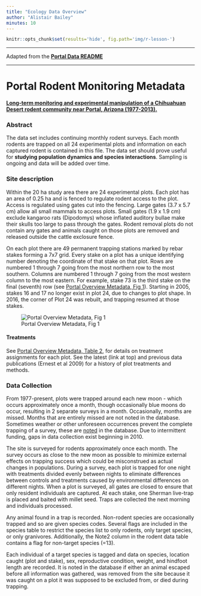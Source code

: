 ```yaml
---
title: "Ecology Data Overview"
author: "Alistair Bailey"
minutes: 10
---
```


```r
knitr::opts_chunk$set(results='hide', fig.path='img/r-lesson-')
```

-----------------------------

Adapted from the [**Portal Data README**](https://github.com/weecology/PortalData/blob/master/Rodents/README.md)

-----------------------------

# Portal Rodent Monitoring Metadata

[**Long-term monitoring and experimental manipulation of a Chihuahuan Desert rodent community near Portal, Arizona (1977-2013).**](http://onlinelibrary.wiley.com/doi/10.1890/15-2115.1/full)

### Abstract

The data set includes continuing monthly rodent surveys. Each month rodents are trapped on all 24 experimental plots and information on each captured rodent is contained in this file. The data set should prove useful for **studying population dynamics and species interactions**. Sampling is ongoing and data will be added over time.

### Site description 

Within the 20 ha study area there are 24 experimental plots. Each plot has an area of 0.25 ha and is fenced to regulate rodent access to the plot. Access is regulated using gates cut into the fencing. Large gates (3.7 x 5.7 cm) allow all small mammals to access plots. Small gates (1.9 x 1.9 cm) exclude kangaroo rats (Dipodomys) whose inflated auditory bullae make their skulls too large to pass through the gates. Rodent removal plots do not contain any gates and animals caught on those plots are removed and released outside the cattle exclosure fence.

On each plot there are 49 permanent trapping stations marked by rebar stakes forming a 7x7 grid. Every stake on a plot has a unique identifying number denoting the coordinate of that stake on that plot. Rows are numbered 1 through 7 going from the most northern row to the most southern. Columns are numbered 1 through 7 going from the most western column to the most eastern. For example, stake 73 is the third stake on the final (seventh) row (see [Portal Overview Metadata, Fig 1](img/Portal_Figure1.jpg)). Starting in 2005, stakes 16 and 17 no longer exist in plot 24, due to changes to plot shape. In 2016, the corner of Plot 24 was rebuilt, and trapping resumed at those stakes.

![Portal Overview Metadata, Fig 1](img/Portal_Figure1.jpg)

#### Treatments 

See [Portal Overview Metadata, Table 2](https://github.com/weecology/PortalData/blob/master/SiteandMethods/Portal_plot_treatments.csv), for details on treatment assignments for each plot. See the latest (link at top) and previous data publications (Ernest et al 2009) for a history of plot treatments and methods.

### Data Collection 

From 1977-present, plots were trapped around each new moon - which occurs approximately once a month, though occasionally blue moons do occur, resulting in 2 separate surveys in a month. Occasionally, months are missed. Months that are entirely missed are not noted in the database. Sometimes weather or other unforeseen occurrences prevent the complete trapping of a survey, these are [noted](https://github.com/weecology/PortalData/blob/master/Rodents/Portal_rodent_datanotes.csv) in the database. Due to intermittent funding, gaps in data collection exist beginning in 2010.

The site is surveyed for rodents approximately once each month. The survey occurs as close to the new moon as possible to minimize external effects on trapping success which could be misconstrued as actual changes in populations. During a survey, each plot is trapped for one night with treatments divided evenly between nights to eliminate differences between controls and treatments caused by environmental differences on different nights. When a plot is surveyed, all gates are closed to ensure that only resident individuals are captured. At each stake, one Sherman live-trap is placed and baited with millet seed. Traps are collected the next morning and individuals processed.
 
Any animal found in a trap is recorded. Non-rodent species are occasionally trapped and so are given species codes. Several flags are included in the species table to restrict the species list to only rodents, only target species, or only granivores. Additionally, the Note2 column in the rodent data table contains a flag for non-target species (=13).

Each individual of a target species is tagged and data on species, location caught (plot and stake), sex, reproductive condition, weight, and hindfoot length are recorded. It is noted in the database if either an animal escaped before all information was gathered, was removed from the site because it was caught on a plot it was supposed to be excluded from, or died during trapping.
